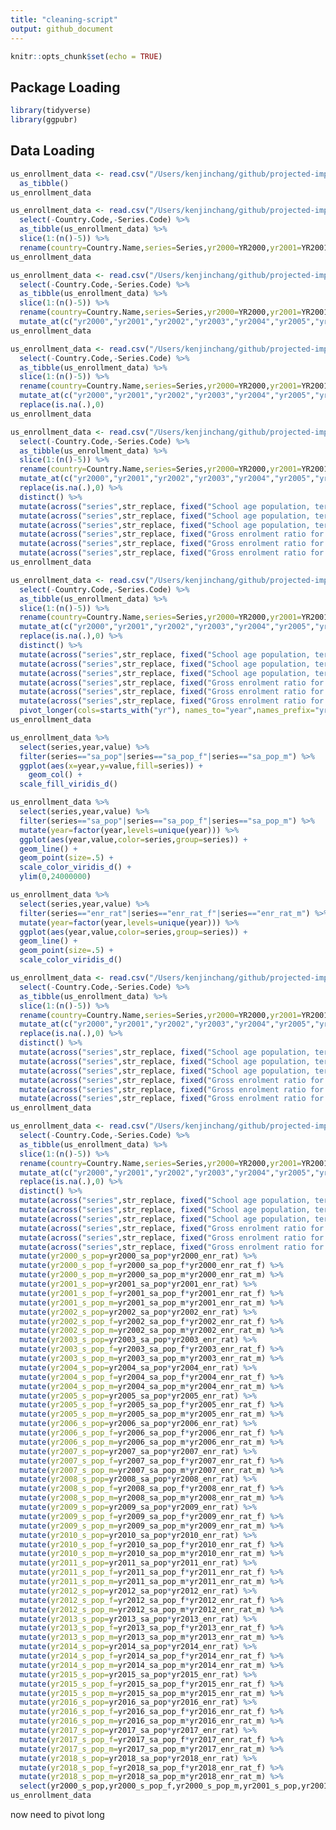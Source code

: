 ```yaml
---
title: "cleaning-script"
output: github_document
---
```


```r
knitr::opts_chunk$set(echo = TRUE)
```

## Package Loading 

```r
library(tidyverse)
library(ggpubr)
```

## Data Loading

```r
us_enrollment_data <- read.csv("/Users/kenjinchang/github/projected-impact-model/parent-datasets/us_enrollment_data.csv") %>%
  as_tibble()
us_enrollment_data
```

```r
us_enrollment_data <- read.csv("/Users/kenjinchang/github/projected-impact-model/parent-datasets/us_enrollment_data.csv") %>% 
  select(-Country.Code,-Series.Code) %>%
  as_tibble(us_enrollment_data) %>%
  slice(1:(n()-5)) %>%
  rename(country=Country.Name,series=Series,yr2000=YR2000,yr2001=YR2001,yr2002=YR2002,yr2003=YR2003,yr2004=YR2004,yr2005=YR2005,yr2006=YR2006,yr2007=YR2007,yr2008=YR2008,yr2009=YR2009,yr2010=YR2010,yr2011=YR2011,yr2012=YR2012,yr2013=YR2013,yr2014=YR2014,yr2015=YR2015,yr2016=YR2016,yr2017=YR2017,yr2018=YR2018) 
us_enrollment_data 
```

```r
us_enrollment_data <- read.csv("/Users/kenjinchang/github/projected-impact-model/parent-datasets/us_enrollment_data.csv") %>%
  select(-Country.Code,-Series.Code) %>%
  as_tibble(us_enrollment_data) %>%
  slice(1:(n()-5)) %>%
  rename(country=Country.Name,series=Series,yr2000=YR2000,yr2001=YR2001,yr2002=YR2002,yr2003=YR2003,yr2004=YR2004,yr2005=YR2005,yr2006=YR2006,yr2007=YR2007,yr2008=YR2008,yr2009=YR2009,yr2010=YR2010,yr2011=YR2011,yr2012=YR2012,yr2013=YR2013,yr2014=YR2014,yr2015=YR2015,yr2016=YR2016,yr2017=YR2017,yr2018=YR2018) %>%
  mutate_at(c("yr2000","yr2001","yr2002","yr2003","yr2004","yr2005","yr2006","yr2007","yr2008","yr2009","yr2010","yr2011","yr2012","yr2013","yr2014","yr2015","yr2016","yr2017","yr2018"),as.double)
us_enrollment_data
```

```r
us_enrollment_data <- read.csv("/Users/kenjinchang/github/projected-impact-model/parent-datasets/us_enrollment_data.csv") %>%
  select(-Country.Code,-Series.Code) %>%
  as_tibble(us_enrollment_data) %>%
  slice(1:(n()-5)) %>%
  rename(country=Country.Name,series=Series,yr2000=YR2000,yr2001=YR2001,yr2002=YR2002,yr2003=YR2003,yr2004=YR2004,yr2005=YR2005,yr2006=YR2006,yr2007=YR2007,yr2008=YR2008,yr2009=YR2009,yr2010=YR2010,yr2011=YR2011,yr2012=YR2012,yr2013=YR2013,yr2014=YR2014,yr2015=YR2015,yr2016=YR2016,yr2017=YR2017,yr2018=YR2018) %>%
  mutate_at(c("yr2000","yr2001","yr2002","yr2003","yr2004","yr2005","yr2006","yr2007","yr2008","yr2009","yr2010","yr2011","yr2012","yr2013","yr2014","yr2015","yr2016","yr2017","yr2018"),as.double) %>%
  replace(is.na(.),0)
us_enrollment_data
```


```r
us_enrollment_data <- read.csv("/Users/kenjinchang/github/projected-impact-model/parent-datasets/us_enrollment_data.csv") %>%
  select(-Country.Code,-Series.Code) %>%
  as_tibble(us_enrollment_data) %>%
  slice(1:(n()-5)) %>%
  rename(country=Country.Name,series=Series,yr2000=YR2000,yr2001=YR2001,yr2002=YR2002,yr2003=YR2003,yr2004=YR2004,yr2005=YR2005,yr2006=YR2006,yr2007=YR2007,yr2008=YR2008,yr2009=YR2009,yr2010=YR2010,yr2011=YR2011,yr2012=YR2012,yr2013=YR2013,yr2014=YR2014,yr2015=YR2015,yr2016=YR2016,yr2017=YR2017,yr2018=YR2018) %>%
  mutate_at(c("yr2000","yr2001","yr2002","yr2003","yr2004","yr2005","yr2006","yr2007","yr2008","yr2009","yr2010","yr2011","yr2012","yr2013","yr2014","yr2015","yr2016","yr2017","yr2018"),as.double) %>%
  replace(is.na(.),0) %>%
  distinct() %>%
  mutate(across("series",str_replace, fixed("School age population, tertiary education, both sexes (number)"),"sa_pop")) %>%
  mutate(across("series",str_replace, fixed("School age population, tertiary education, female (number)"),"sa_pop_f")) %>%
  mutate(across("series",str_replace, fixed("School age population, tertiary education, male (number)"),"sa_pop_m")) %>%
  mutate(across("series",str_replace, fixed("Gross enrolment ratio for tertiary education, both sexes (%)"),"enr_rat")) %>%
  mutate(across("series",str_replace, fixed("Gross enrolment ratio for tertiary education, female (%)"),"enr_rat_f")) %>%
  mutate(across("series",str_replace, fixed("Gross enrolment ratio for tertiary education, male (%)"),"enr_rat_m"))
us_enrollment_data 
```


```r
us_enrollment_data <- read.csv("/Users/kenjinchang/github/projected-impact-model/parent-datasets/us_enrollment_data.csv") %>%
  select(-Country.Code,-Series.Code) %>%
  as_tibble(us_enrollment_data) %>%
  slice(1:(n()-5)) %>%
  rename(country=Country.Name,series=Series,yr2000=YR2000,yr2001=YR2001,yr2002=YR2002,yr2003=YR2003,yr2004=YR2004,yr2005=YR2005,yr2006=YR2006,yr2007=YR2007,yr2008=YR2008,yr2009=YR2009,yr2010=YR2010,yr2011=YR2011,yr2012=YR2012,yr2013=YR2013,yr2014=YR2014,yr2015=YR2015,yr2016=YR2016,yr2017=YR2017,yr2018=YR2018) %>%
  mutate_at(c("yr2000","yr2001","yr2002","yr2003","yr2004","yr2005","yr2006","yr2007","yr2008","yr2009","yr2010","yr2011","yr2012","yr2013","yr2014","yr2015","yr2016","yr2017","yr2018"),as.double) %>%
  replace(is.na(.),0) %>%
  distinct() %>%
  mutate(across("series",str_replace, fixed("School age population, tertiary education, both sexes (number)"),"sa_pop")) %>%
  mutate(across("series",str_replace, fixed("School age population, tertiary education, female (number)"),"sa_pop_f")) %>%
  mutate(across("series",str_replace, fixed("School age population, tertiary education, male (number)"),"sa_pop_m")) %>%
  mutate(across("series",str_replace, fixed("Gross enrolment ratio for tertiary education, both sexes (%)"),"enr_rat")) %>%
  mutate(across("series",str_replace, fixed("Gross enrolment ratio for tertiary education, female (%)"),"enr_rat_f")) %>%
  mutate(across("series",str_replace, fixed("Gross enrolment ratio for tertiary education, male (%)"),"enr_rat_m")) %>%
  pivot_longer(cols=starts_with("yr"), names_to="year",names_prefix="yr",values_to="value",values_drop_na=TRUE)
us_enrollment_data
```

```r
us_enrollment_data %>%
  select(series,year,value) %>%
  filter(series=="sa_pop"|series=="sa_pop_f"|series=="sa_pop_m") %>%
  ggplot(aes(x=year,y=value,fill=series)) + 
    geom_col() + 
  scale_fill_viridis_d()
```

```r
us_enrollment_data %>%
  select(series,year,value) %>%
  filter(series=="sa_pop"|series=="sa_pop_f"|series=="sa_pop_m") %>%
  mutate(year=factor(year,levels=unique(year))) %>%
  ggplot(aes(year,value,color=series,group=series)) +
  geom_line() + 
  geom_point(size=.5) +
  scale_color_viridis_d() + 
  ylim(0,24000000)
```

```r
us_enrollment_data %>%
  select(series,year,value) %>%
  filter(series=="enr_rat"|series=="enr_rat_f"|series=="enr_rat_m") %>%
  mutate(year=factor(year,levels=unique(year))) %>%
  ggplot(aes(year,value,color=series,group=series)) +
  geom_line() + 
  geom_point(size=.5) +
  scale_color_viridis_d() 
```

```r
us_enrollment_data <- read.csv("/Users/kenjinchang/github/projected-impact-model/parent-datasets/us_enrollment_data.csv") %>%
  select(-Country.Code,-Series.Code) %>%
  as_tibble(us_enrollment_data) %>%
  slice(1:(n()-5)) %>%
  rename(country=Country.Name,series=Series,yr2000=YR2000,yr2001=YR2001,yr2002=YR2002,yr2003=YR2003,yr2004=YR2004,yr2005=YR2005,yr2006=YR2006,yr2007=YR2007,yr2008=YR2008,yr2009=YR2009,yr2010=YR2010,yr2011=YR2011,yr2012=YR2012,yr2013=YR2013,yr2014=YR2014,yr2015=YR2015,yr2016=YR2016,yr2017=YR2017,yr2018=YR2018) %>%
  mutate_at(c("yr2000","yr2001","yr2002","yr2003","yr2004","yr2005","yr2006","yr2007","yr2008","yr2009","yr2010","yr2011","yr2012","yr2013","yr2014","yr2015","yr2016","yr2017","yr2018"),as.double) %>%
  replace(is.na(.),0) %>%
  distinct() %>%
  mutate(across("series",str_replace, fixed("School age population, tertiary education, both sexes (number)"),"sa_pop")) %>%
  mutate(across("series",str_replace, fixed("School age population, tertiary education, female (number)"),"sa_pop_f")) %>%
  mutate(across("series",str_replace, fixed("School age population, tertiary education, male (number)"),"sa_pop_m")) %>%
  mutate(across("series",str_replace, fixed("Gross enrolment ratio for tertiary education, both sexes (%)"),"enr_rat")) %>%
  mutate(across("series",str_replace, fixed("Gross enrolment ratio for tertiary education, female (%)"),"enr_rat_f")) %>%
  mutate(across("series",str_replace, fixed("Gross enrolment ratio for tertiary education, male (%)"),"enr_rat_m")) %>% pivot_wider(names_from=series,values_from=c(yr2000,yr2001,yr2002,yr2003,yr2004,yr2005,yr2006,yr2007,yr2008,yr2009,yr2010,yr2011,yr2012,yr2013,yr2014,yr2015,yr2016,yr2017,yr2018))
us_enrollment_data 
```
```r
us_enrollment_data <- read.csv("/Users/kenjinchang/github/projected-impact-model/parent-datasets/us_enrollment_data.csv") %>%
  select(-Country.Code,-Series.Code) %>%
  as_tibble(us_enrollment_data) %>%
  slice(1:(n()-5)) %>%
  rename(country=Country.Name,series=Series,yr2000=YR2000,yr2001=YR2001,yr2002=YR2002,yr2003=YR2003,yr2004=YR2004,yr2005=YR2005,yr2006=YR2006,yr2007=YR2007,yr2008=YR2008,yr2009=YR2009,yr2010=YR2010,yr2011=YR2011,yr2012=YR2012,yr2013=YR2013,yr2014=YR2014,yr2015=YR2015,yr2016=YR2016,yr2017=YR2017,yr2018=YR2018) %>%
  mutate_at(c("yr2000","yr2001","yr2002","yr2003","yr2004","yr2005","yr2006","yr2007","yr2008","yr2009","yr2010","yr2011","yr2012","yr2013","yr2014","yr2015","yr2016","yr2017","yr2018"),as.double) %>%
  replace(is.na(.),0) %>%
  distinct() %>%
  mutate(across("series",str_replace, fixed("School age population, tertiary education, both sexes (number)"),"sa_pop")) %>%
  mutate(across("series",str_replace, fixed("School age population, tertiary education, female (number)"),"sa_pop_f")) %>%
  mutate(across("series",str_replace, fixed("School age population, tertiary education, male (number)"),"sa_pop_m")) %>%
  mutate(across("series",str_replace, fixed("Gross enrolment ratio for tertiary education, both sexes (%)"),"enr_rat")) %>%
  mutate(across("series",str_replace, fixed("Gross enrolment ratio for tertiary education, female (%)"),"enr_rat_f")) %>%
  mutate(across("series",str_replace, fixed("Gross enrolment ratio for tertiary education, male (%)"),"enr_rat_m")) %>% pivot_wider(names_from=series,values_from=c(yr2000,yr2001,yr2002,yr2003,yr2004,yr2005,yr2006,yr2007,yr2008,yr2009,yr2010,yr2011,yr2012,yr2013,yr2014,yr2015,yr2016,yr2017,yr2018)) %>%
  mutate(yr2000_s_pop=yr2000_sa_pop*yr2000_enr_rat) %>%
  mutate(yr2000_s_pop_f=yr2000_sa_pop_f*yr2000_enr_rat_f) %>%
  mutate(yr2000_s_pop_m=yr2000_sa_pop_m*yr2000_enr_rat_m) %>%
  mutate(yr2001_s_pop=yr2001_sa_pop*yr2001_enr_rat) %>%
  mutate(yr2001_s_pop_f=yr2001_sa_pop_f*yr2001_enr_rat_f) %>%
  mutate(yr2001_s_pop_m=yr2001_sa_pop_m*yr2001_enr_rat_m) %>%
  mutate(yr2002_s_pop=yr2002_sa_pop*yr2002_enr_rat) %>%
  mutate(yr2002_s_pop_f=yr2002_sa_pop_f*yr2002_enr_rat_f) %>%
  mutate(yr2002_s_pop_m=yr2002_sa_pop_m*yr2002_enr_rat_m) %>%
  mutate(yr2003_s_pop=yr2003_sa_pop*yr2003_enr_rat) %>%
  mutate(yr2003_s_pop_f=yr2003_sa_pop_f*yr2003_enr_rat_f) %>%
  mutate(yr2003_s_pop_m=yr2003_sa_pop_m*yr2003_enr_rat_m) %>%
  mutate(yr2004_s_pop=yr2004_sa_pop*yr2004_enr_rat) %>%
  mutate(yr2004_s_pop_f=yr2004_sa_pop_f*yr2004_enr_rat_f) %>%
  mutate(yr2004_s_pop_m=yr2004_sa_pop_m*yr2004_enr_rat_m) %>%
  mutate(yr2005_s_pop=yr2005_sa_pop*yr2005_enr_rat) %>%
  mutate(yr2005_s_pop_f=yr2005_sa_pop_f*yr2005_enr_rat_f) %>%
  mutate(yr2005_s_pop_m=yr2005_sa_pop_m*yr2005_enr_rat_m) %>%
  mutate(yr2006_s_pop=yr2006_sa_pop*yr2006_enr_rat) %>%
  mutate(yr2006_s_pop_f=yr2006_sa_pop_f*yr2006_enr_rat_f) %>%
  mutate(yr2006_s_pop_m=yr2006_sa_pop_m*yr2006_enr_rat_m) %>%
  mutate(yr2007_s_pop=yr2007_sa_pop*yr2007_enr_rat) %>%
  mutate(yr2007_s_pop_f=yr2007_sa_pop_f*yr2007_enr_rat_f) %>%
  mutate(yr2007_s_pop_m=yr2007_sa_pop_m*yr2007_enr_rat_m) %>%
  mutate(yr2008_s_pop=yr2008_sa_pop*yr2008_enr_rat) %>%
  mutate(yr2008_s_pop_f=yr2008_sa_pop_f*yr2008_enr_rat_f) %>%
  mutate(yr2008_s_pop_m=yr2008_sa_pop_m*yr2008_enr_rat_m) %>%
  mutate(yr2009_s_pop=yr2009_sa_pop*yr2009_enr_rat) %>%
  mutate(yr2009_s_pop_f=yr2009_sa_pop_f*yr2009_enr_rat_f) %>%
  mutate(yr2009_s_pop_m=yr2009_sa_pop_m*yr2009_enr_rat_m) %>%
  mutate(yr2010_s_pop=yr2010_sa_pop*yr2010_enr_rat) %>%
  mutate(yr2010_s_pop_f=yr2010_sa_pop_f*yr2010_enr_rat_f) %>%
  mutate(yr2010_s_pop_m=yr2010_sa_pop_m*yr2010_enr_rat_m) %>%
  mutate(yr2011_s_pop=yr2011_sa_pop*yr2011_enr_rat) %>%
  mutate(yr2011_s_pop_f=yr2011_sa_pop_f*yr2011_enr_rat_f) %>%
  mutate(yr2011_s_pop_m=yr2011_sa_pop_m*yr2011_enr_rat_m) %>%
  mutate(yr2012_s_pop=yr2012_sa_pop*yr2012_enr_rat) %>%
  mutate(yr2012_s_pop_f=yr2012_sa_pop_f*yr2012_enr_rat_f) %>%
  mutate(yr2012_s_pop_m=yr2012_sa_pop_m*yr2012_enr_rat_m) %>%
  mutate(yr2013_s_pop=yr2013_sa_pop*yr2013_enr_rat) %>%
  mutate(yr2013_s_pop_f=yr2013_sa_pop_f*yr2013_enr_rat_f) %>%
  mutate(yr2013_s_pop_m=yr2013_sa_pop_m*yr2013_enr_rat_m) %>%
  mutate(yr2014_s_pop=yr2014_sa_pop*yr2014_enr_rat) %>%
  mutate(yr2014_s_pop_f=yr2014_sa_pop_f*yr2014_enr_rat_f) %>%
  mutate(yr2014_s_pop_m=yr2014_sa_pop_m*yr2014_enr_rat_m) %>%
  mutate(yr2015_s_pop=yr2015_sa_pop*yr2015_enr_rat) %>%
  mutate(yr2015_s_pop_f=yr2015_sa_pop_f*yr2015_enr_rat_f) %>%
  mutate(yr2015_s_pop_m=yr2015_sa_pop_m*yr2015_enr_rat_m) %>%
  mutate(yr2016_s_pop=yr2016_sa_pop*yr2016_enr_rat) %>%
  mutate(yr2016_s_pop_f=yr2016_sa_pop_f*yr2016_enr_rat_f) %>%
  mutate(yr2016_s_pop_m=yr2016_sa_pop_m*yr2016_enr_rat_m) %>%
  mutate(yr2017_s_pop=yr2017_sa_pop*yr2017_enr_rat) %>%
  mutate(yr2017_s_pop_f=yr2017_sa_pop_f*yr2017_enr_rat_f) %>%
  mutate(yr2017_s_pop_m=yr2017_sa_pop_m*yr2017_enr_rat_m) %>%
  mutate(yr2018_s_pop=yr2018_sa_pop*yr2018_enr_rat) %>%
  mutate(yr2018_s_pop_f=yr2018_sa_pop_f*yr2018_enr_rat_f) %>%
  mutate(yr2018_s_pop_m=yr2018_sa_pop_m*yr2018_enr_rat_m) %>%
  select(yr2000_s_pop,yr2000_s_pop_f,yr2000_s_pop_m,yr2001_s_pop,yr2001_s_pop_f,yr2001_s_pop_m,yr2002_s_pop,yr2002_s_pop_f,yr2002_s_pop_m,yr2003_s_pop,yr2003_s_pop_f,yr2003_s_pop_m,yr2004_s_pop,yr2004_s_pop_f,yr2004_s_pop_m,yr2005_s_pop,yr2005_s_pop_f,yr2005_s_pop_m,yr2006_s_pop,yr2006_s_pop_f,yr2006_s_pop_m,yr2007_s_pop,yr2007_s_pop_f,yr2007_s_pop_m,yr2008_s_pop,yr2008_s_pop_f,yr2008_s_pop_m,yr2009_s_pop,yr2009_s_pop_f,yr2009_s_pop_m,yr2010_s_pop,yr2010_s_pop_f,yr2010_s_pop_m,yr2011_s_pop,yr2011_s_pop_f,yr2011_s_pop_m,yr2012_s_pop,yr2012_s_pop_f,yr2012_s_pop_m,yr2013_s_pop,yr2013_s_pop_f,yr2013_s_pop_m,yr2014_s_pop,yr2014_s_pop_f,yr2014_s_pop_m,yr2015_s_pop,yr2015_s_pop_f,yr2015_s_pop_m,yr2016_s_pop,yr2016_s_pop_f,yr2016_s_pop_m,yr2017_s_pop,yr2017_s_pop_f,yr2017_s_pop_m,yr2018_s_pop,yr2018_s_pop_f,yr2018_s_pop_m)
us_enrollment_data 
```


now need to pivot long
